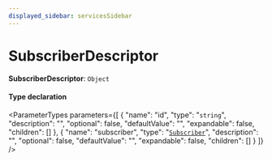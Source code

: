 ```yaml
---
displayed_sidebar: servicesSidebar
---
```



# SubscriberDescriptor

 **SubscriberDescriptor**: `Object`

#### Type declaration

<ParameterTypes parameters={[
  {
    "name": "id",
    "type": "`string`",
    "description": "",
    "optional": false,
    "defaultValue": "",
    "expandable": false,
    "children": []
  },
  {
    "name": "subscriber",
    "type": "[`Subscriber`](Subscriber.mdx)",
    "description": "",
    "optional": false,
    "defaultValue": "",
    "expandable": false,
    "children": []
  }
]} />
